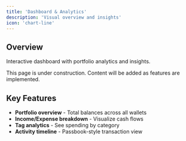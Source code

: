 ```yaml
---
title: 'Dashboard & Analytics'
description: 'Visual overview and insights'
icon: 'chart-line'
---
```


## Overview

Interactive dashboard with portfolio analytics and insights.

<Note>
  This page is under construction. Content will be added as features are implemented.
</Note>

## Key Features

- **Portfolio overview** - Total balances across all wallets
- **Income/Expense breakdown** - Visualize cash flows
- **Tag analytics** - See spending by category
- **Activity timeline** - Passbook-style transaction view

